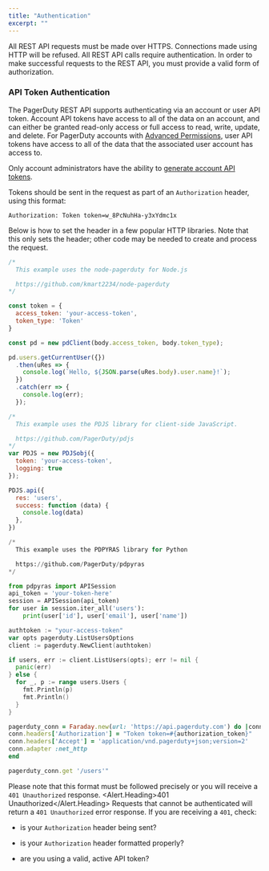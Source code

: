 ```yaml
---
title: "Authentication"
excerpt: ""
---
```


<Alert variant="warning">
  All REST API requests must be made over HTTPS. Connections made using HTTP will be refused.
</Alert>
All REST API calls require authentication. In order to make successful requests to the REST API, you must provide a valid form of authorization.

### API Token Authentication
The PagerDuty REST API supports authenticating via an account or user API token. Account API tokens have access to all of the data on an account, and can either be granted read-only access or full access to read, write, update, and delete. For PagerDuty accounts with [Advanced Permissions](https://support.pagerduty.com/docs/advanced-permissions), user API tokens have access to all of the data that the associated user account has access to.

Only account administrators have the ability to [generate account API tokens](https://support.pagerduty.com/docs/using-the-api#section-generating-a-general-access-rest-api-key).

Tokens should be sent in the request as part of an `Authorization` header, using this format:

```
Authorization: Token token=w_8PcNuhHa-y3xYdmc1x
```

Below is how to set the header in a few popular HTTP libraries. Note that this only sets the header; other code may be needed to create and process the request.

<Tabs defaultActiveKey="node" variant="tabs" id="api-authentication-samples">
  <Tab eventKey="node" title="JavaScript (Node)">

```javascript
/*
  This example uses the node-pagerduty for Node.js

  https://github.com/kmart2234/node-pagerduty
*/

const token = {
  access_token: 'your-access-token',
  token_type: 'Token'
}

const pd = new pdClient(body.access_token, body.token_type);

pd.users.getCurrentUser({})
  .then(uRes => {
    console.log(`Hello, ${JSON.parse(uRes.body).user.name}!`);
  })
  .catch(err => {
    console.log(err);
  });
```

  </Tab>
  <Tab eventKey="javascript" title="JavaScript (Client-side)">

```javascript
/*
  This example uses the PDJS library for client-side JavaScript.

  https://github.com/PagerDuty/pdjs
*/
var PDJS = new PDJSobj({
  token: 'your-access-token',
  logging: true
});

PDJS.api({
  res: 'users',
  success: function (data) {
    console.log(data)
  },
})
```

  </Tab>
  <Tab eventKey="python" title="Python">

```python
/*
  This example uses the PDPYRAS library for Python

  https://github.com/PagerDuty/pdpyras
*/

from pdpyras import APISession
api_token = 'your-token-here'
session = APISession(api_token)
for user in session.iter_all('users'):
    print(user['id'], user['email'], user['name'])
```

  </Tab>
  <Tab eventKey="go" title="Go">

```go
authtoken := "your-access-token"
var opts pagerduty.ListUsersOptions
client := pagerduty.NewClient(authtoken)

if users, err := client.ListUsers(opts); err != nil {
  panic(err)
} else {
  for _, p := range users.Users {
    fmt.Println(p)
    fmt.Println()
  }
}
```

  </Tab>
  <Tab eventKey="ruby" title="Ruby">

```ruby
pagerduty_conn = Faraday.new(url: 'https://api.pagerduty.com') do |conn|
conn.headers['Authorization'] = "Token token=#{authorization_token}"
conn.headers['Accept'] = 'application/vnd.pagerduty+json;version=2'
conn.adapter :net_http
end

pagerduty_conn.get '/users'"
```

  </Tab>
</Tabs>

Please note that this format must be followed precisely or you will receive a `401 Unauthorized` response.
<Alert variant="danger">
  <Alert.Heading>401 Unauthorized</Alert.Heading>
  Requests that cannot be authenticated will return a `401 Unauthorized` error response.
  If you are receiving a `401`, check:

  - is your `Authorization` header being sent?

  - is your `Authorization` header formatted properly?

  - are you using a valid, active API token?

</Alert>
